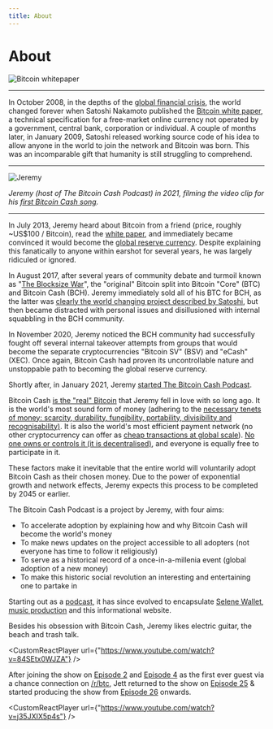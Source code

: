```yaml
---
title: About
---
```



# About

<img src={whitepaperUrl} alt="Bitcoin whitepaper" />

<hr />

In October 2008, in the depths of the [global financial crisis](https://en.wikipedia.org/wiki/Financial_crisis_of_2007%E2%80%932008), the world changed forever when Satoshi Nakamoto published the [Bitcoin white paper](/bitcoin.pdf), a technical specification for a free-market online currency not operated by a government, central bank, corporation or individual. A couple of months later, in January 2009, Satoshi released working source code of his idea to allow anyone in the world to join the network and Bitcoin was born. This was an incomparable gift that humanity is still struggling to comprehend.

<hr />

<img src={jeremyUrl} alt="Jeremy" />

_Jeremy (host of The Bitcoin Cash Podcast) in 2021, filming the video clip for his [first Bitcoin Cash song](https://www.youtube.com/watch?v=qxsRnsDzz4A)._

<hr />

In July 2013, Jeremy heard about Bitcoin from a friend (price, roughly ~US$100 / Bitcoin), read the [white paper](/bitcoin.pdf), and immediately became convinced it would become the [global reserve currency](/faqs/Global-Reserve-Currency/what-do-you-mean-global-reserve-currency). Despite explaining this fanatically to anyone within earshot for several years, he was largely ridiculed or ignored.

In August 2017, after several years of community debate and turmoil known as "[The Blocksize War](/start#episode-8-of-10-bitcoin-cash)", the "original" Bitcoin split into Bitcoin "Core" (BTC) and Bitcoin Cash (BCH). Jeremy immediately sold all of his BTC for BCH, as the latter was [clearly the world changing project described by Satoshi](/faqs/BCH-vs-BTC/is-bch-the-real-bitcoin), but then became distracted with personal issues and disillusioned with internal squabbling in the BCH community.

In November 2020, Jeremy noticed the BCH community had successfully fought off several internal takeover attempts from groups that would become the separate cryptocurrencies "Bitcoin SV" (BSV) and "eCash" (XEC). Once again, Bitcoin Cash had proven its uncontrollable nature and unstoppable path to becoming the global reserve currency.

Shortly after, in January 2021, Jeremy [started The Bitcoin Cash Podcast](/episodes/1).

Bitcoin Cash [is the "real" Bitcoin](/faqs/BCH-vs-BTC/is-bch-the-real-bitcoin) that Jeremy fell in love with so long ago. It is the world's most sound form of money (adhering to the [necessary tenets of money: scarcity, durability, fungibility, portability, divisibility and recognisability)](/start#episode-1-of-10-money). It is also the world's most efficient payment network (no other cryptocurrency can offer as [cheap transactions at global scale](/faqs/Global-Reserve-Currency/can-BCH-technically-scale-to-global-reserve-currency)). [No one owns or controls it (it is decentralised)](/faqs/Decentralisation/how-does-BCH-governance-work), and everyone is equally free to participate in it.

These factors make it inevitable that the entire world will voluntarily adopt Bitcoin Cash as their chosen money. Due to the power of exponential growth and network effects, Jeremy expects this process to be completed by 2045 or earlier.

The Bitcoin Cash Podcast is a project by Jeremy, with four aims:

- To accelerate adoption by explaining how and why Bitcoin Cash will become the world's money
- To make news updates on the project accessible to all adopters (not everyone has time to follow it religiously)
- To serve as a historical record of a once-in-a-millenia event (global adoption of a new money)
- To make this historic social revolution an interesting and entertaining one to partake in

Starting out as a [podcast](/episodes/welcome), it has since evolved to encapsulate [Selene Wallet](https://selene.cash/), [music production](/music) and this informational website.

Besides his obsession with Bitcoin Cash, Jeremy likes electric guitar, the beach and trash talk.

<CustomReactPlayer
  url={"https://www.youtube.com/watch?v=84SEtx0WJZA"} />

After joining the show on [Episode 2](/episodes/2) and [Episode 4](/episodes/4) as the first ever guest via a chance connection on [/r/btc](/faqs/Other/what-happened-with-rbtc), Jett returned to the show on [Episode 25](/episodes/25) & started producing the show from [Episode 26](/episodes/26) onwards.

<CustomReactPlayer
  url={"https://www.youtube.com/watch?v=j35JXIX5p4s"} />
